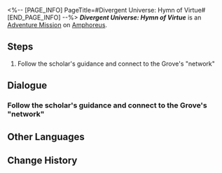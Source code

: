 <%-- [PAGE_INFO]
PageTitle=#Divergent Universe: Hymn of Virtue#
[END_PAGE_INFO] --%>
{{Stub|Dialogue.}}
{{Mission Infobox
|id            = 8031302
|title         = 
|image         = <!--Mission Divergent Universe Hymn of Virtue.png-->
|type          = Adventure
|event_name    = 
|chapter       = 
|requirements  = {{subst:void|<!--Unknown: {"Type":"Manual"}-->}}
|summary       = <!--official mission summary from Fate's Atlas-->
|characters    = Calidorthos; Trailblazer
|startLocation = [[Amphoreus]] - [["Murmuring Woods" Grove of Epiphany]]
|world         = Amphoreus
|area          = "Murmuring Woods" Grove of Epiphany
|prev          = 
|next          = ???
|rewards       = Credit*5,000
}}
'''''Divergent Universe: Hymn of Virtue''''' is an [[Adventure Mission]] on [[Amphoreus]].

==Steps==
# Follow the scholar's guidance and connect to the Grove's "network"

<!--
==Gameplay Notes==

--><!--
==Trial Character==

-->
==Dialogue==
{{Stub Dialogue}}
===Follow the scholar's guidance and connect to the Grove's "network"{{subst:void|<!--803130201-->}}===
{{Mission Description|type=adventure|location="Murmuring Woods" Grove of Epiphany|Using the Titan Miracle from the Grove and remnant memories pertaining to the test, you successfully emulated a counterfeit Divergent Universe in the Sacred Tree's root system. According to Calidorthos, this is a most appropriate place for you to gain knowledge by using Path Equations to understand Amphoreus' myths and history. Come to think of it, isn't this a simulated version of the Simulated Universe?}}
{{Dialogue Start}}
:{{tx}}
{{Dialogue End}}

==Other Languages==
{{Other Languages
|en   = Divergent Universe: Hymn of Virtue
|zhs  = 差分宇宙：德性的赞歌
|zht  = 差分宇宙：德性的讚歌
|ja   = 階差宇宙：美徳の賛歌
|ko   = 차분화 우주: 덕성의 찬가
|es   = Universo Diferenciado: Himno de la virtud
|fr   = Univers parallèle&nbsp;: Hymne de la vertu
|ru   = Расходящаяся вселенная: Ода добродетели
|th   = จักรวาลต่างมิติ: เพลงเชิดชูคุณธรรม
|vi   = Vũ Trụ Sai Phân: Ca Ngợi Đức Hạnh
|de   = Divergentes Universum: Hymne der Tugend
|id   = Divergent Universe: Himne Kebajikan
|pt   = Universo Divergente: Hino da Virtude
}}

==Change History==
{{Change History|3.1}}
